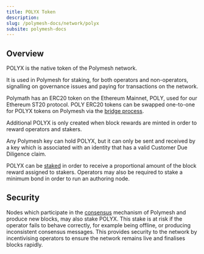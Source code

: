 ```yaml
---
title: POLYX Token
description:
slug: /polymesh-docs/network/polyx
subsite: polymesh-docs
---
```


## Overview

POLYX is the native token of the Polymesh network.

It is used in Polymesh for staking, for both operators and non-operators, signalling on governance issues and paying for transactions on the network.

Polymath has an ERC20 token on the Ethereum Mainnet, POLY, used for our Ethereum ST20 protocol. POLY ERC20 tokens can be swapped one-to-one for POLYX tokens on Polymesh via the [bridge process](./bridge).

Additional POLYX is only created when block rewards are minted in order to reward operators and stakers.

Any Polymesh key can hold POLYX, but it can only be sent and received by a key which is associated with an identity that has a valid Customer Due Diligence claim.

POLYX can be [staked](./tokenomics) in order to receive a proportional amount of the block reward assigned to stakers. Operators may also be required to stake a minimum bond in order to run an authoring node.

## Security

Nodes which participate in the [consensus](./consensus) mechanism of Polymesh and produce new blocks, may also stake POLYX. This stake is at risk if the operator fails to behave correctly, for example being offline, or producing inconsistent consensus messages. This provides security to the network by incentivising operators to ensure the network remains live and finalises blocks rapidly.